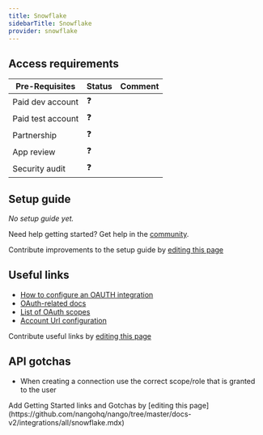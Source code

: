 ```yaml
---
title: Snowflake
sidebarTitle: Snowflake
provider: snowflake
---
```




<Overview />
<PreBuiltTooling />
<PreBuiltUseCases />

## Access requirements
| Pre-Requisites | Status | Comment|
| - | - | - |
| Paid dev account | ❓ |  |
| Paid test account | ❓ |  |
| Partnership | ❓ | |
| App review | ❓ |  |
| Security audit | ❓ | |


## Setup guide

_No setup guide yet._

<Tip>Need help getting started? Get help in the [community](https://nango.dev/slack).</Tip>

<Note>Contribute improvements to the setup guide by [editing this page](https://github.com/nangohq/nango/tree/master/docs-v2/integrations/all/snowflake.mdx)</Note>


## Useful links

-   [How to configure an OAUTH integration](https://docs.snowflake.com/en/user-guide/oauth-partner)
-   [OAuth-related docs](https://docs.snowflake.com/en/user-guide/oauth-intro)
-   [List of OAuth scopes](https://docs.snowflake.com/en/user-guide/oauth-custom#scope)
-   [Account Url configuration](https://docs.snowflake.com/en/user-guide/organizations-connect#label-connecting-via-url)

<Note>Contribute useful links by [editing this page](https://github.com/nangohq/nango/tree/master/docs-v2/integrations/all/snowflake.mdx)</Note>

## API gotchas
- When creating a connection use the correct scope/role that is granted to the user
<Note>
    Add Getting Started links and Gotchas by [editing this page](https://github.com/nangohq/nango/tree/master/docs-v2/integrations/all/snowflake.mdx)
</Note>
